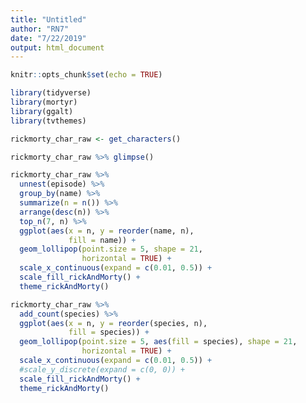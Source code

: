 ```yaml
---
title: "Untitled"
author: "RN7"
date: "7/22/2019"
output: html_document
---
```


```r
knitr::opts_chunk$set(echo = TRUE)
```

```r
library(tidyverse)
library(mortyr)
library(ggalt)
library(tvthemes)
```




```r
rickmorty_char_raw <- get_characters()
```





```r
rickmorty_char_raw %>% glimpse()
```

```r
rickmorty_char_raw %>% 
  unnest(episode) %>% 
  group_by(name) %>% 
  summarize(n = n()) %>% 
  arrange(desc(n)) %>% 
  top_n(7, n) %>% 
  ggplot(aes(x = n, y = reorder(name, n), 
             fill = name)) +
  geom_lollipop(point.size = 5, shape = 21,
                horizontal = TRUE) +
  scale_x_continuous(expand = c(0.01, 0.5)) +
  scale_fill_rickAndMorty() +
  theme_rickAndMorty()
```



```r
rickmorty_char_raw %>% 
  add_count(species) %>% 
  ggplot(aes(x = n, y = reorder(species, n), 
             fill = species)) +
  geom_lollipop(point.size = 5, aes(fill = species), shape = 21,
                horizontal = TRUE) +
  scale_x_continuous(expand = c(0.01, 0.5)) +
  #scale_y_discrete(expand = c(0, 0)) +
  scale_fill_rickAndMorty() +
  theme_rickAndMorty()
```

